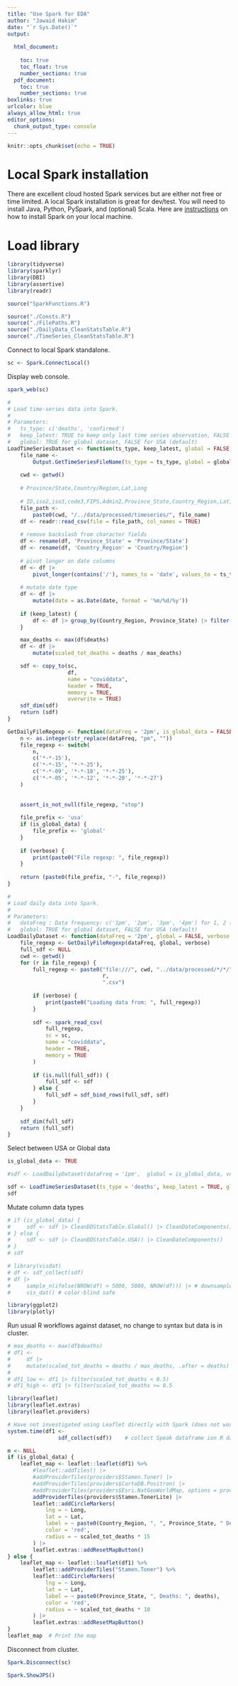 ```yaml
---
title: "Use Spark for EDA"
author: "Jawaid Hakim"
date: "`r Sys.Date()`"
output:
  
  html_document:
    
    toc: true
    toc_float: true
    number_sections: true
  pdf_document: 
    toc: true
    number_sections: true
boxlinks: true
urlcolor: blue
always_allow_html: true
editor_options: 
  chunk_output_type: console
---
```


```r
knitr::opts_chunk$set(echo = TRUE)
```

# Local Spark installation

There are excellent cloud hosted Spark services but are either not free or time limited. A local Spark installation is great for dev/test. You will need to install Java, Python, PySpark, and (optional) Scala. Here are [instructions](https://sparkbyexamples.com/pyspark) on how to install Spark on your local machine.

# Load library

```r
library(tidyverse)
library(sparklyr)
library(DBI)
library(assertive)
library(readr)
```

```r
source("SparkFunctions.R")
```

```r
source("./Consts.R")
source("./FilePaths.R")
source("./DailyData_CleanStatsTable.R")
source("./TimeSeries_CleanStatsTable.R")

```

Connect to local Spark standalone.

```r
sc <- Spark.ConnectLocal()
```

Display web console.

```r
spark_web(sc)
```


```r
#
# Load time-series data into Spark.
#
# Parameters:
#   ts_type: c('deaths', 'confirmed')
#   keep_latest: TRUE to keep only last time series observation, FALSE to keep all
#   global: TRUE for global dataset, FALSE for USA (default)
LoadTimeSeriesDataset <- function(ts_type, keep_latest, global = FALSE, verbose = TRUE) {
    file_name <-
        Output.GetTimeSeriesFileName(ts_type = ts_type, global = global)
    
    cwd <- getwd()
    
    # Province/State,Country/Region,Lat,Long
    
    # ID,iso2,iso3,code3,FIPS,Admin2,Province_State,Country_Region,Lat,Long_,Combined_Key
    file_path <-
        paste0(cwd, "/../data/processed/timeseries/", file_name)
    df <- readr::read_csv(file = file_path, col_names = TRUE)
    
    # remove backslash from character fields
    df <- rename(df, 'Province_State' = 'Province/State')
    df <- rename(df, 'Country_Region' = 'Country/Region')
    
    # pivot longer on date columns
    df <- df |>
        pivot_longer(contains('/'), names_to = 'date', values_to = ts_type)
    
    # mutate date type
    df <- df |>
        mutate(date = as.Date(date, format = '%m/%d/%y'))
    
    if (keep_latest) {
        df <- df |> group_by(Country_Region, Province_State) |> filter(row_number() == n())
    }

    max_deaths <- max(df$deaths)
    df <- df |> 
        mutate(scaled_tot_deaths = deaths / max_deaths)

    sdf <- copy_to(sc,
                   df,
                   name = "coviddata",
                   header = TRUE,
                   memory = TRUE,
                   overwrite = TRUE)
    sdf_dim(sdf)
    return (sdf)
}

GetDailyFileRegexp <- function(dataFreq = '2pm', is_global_data = FALSE, verbose = TRUE) {
    n <- as.integer(str_replace(dataFreq, "pm", ""))
    file_regexp <- switch(
        n,
        c('*-*-15'),
        c('*-*-15', '*-*-25'),
        c('*-*-09', '*-*-18', '*-*-25'),
        c('*-*-05', '*-*-12', '*-*-20', '*-*-27')
    )
    
    
    assert_is_not_null(file_regexp, "stop")
    
    file_prefix <- 'usa'
    if (is_global_data) {
        file_prefix <- 'global'
    }
    
    if (verbose) {
        print(paste0("File regexp: ", file_regexp))
    }
    
    return (paste0(file_prefix, "-", file_regexp))    
}

#
# Load daily data into Spark.
#
# Parameters:
#   dataFreq : Data frequency: c('1pm', '2pm', '3pm', '4pm') for 1, 2 (default), 3, or 4 samples per month
#   global: TRUE for global dataset, FALSE for USA (default)
LoadDailyDataset <- function(dataFreq = '2pm', global = FALSE, verbose = TRUE) {
    file_regexp <- GetDailyFileRegexp(dataFreq, global, verbose)
    full_sdf <- NULL
    cwd <- getwd()
    for (r in file_regexp) {
        full_regexp <- paste0("file:///", cwd, "../data/processed/*/*/",
                              r,
                              ".csv")
        
        if (verbose) {
            print(paste0("Loading data from: ", full_regexp))
        }
        
        sdf <- spark_read_csv(
            full_regexp,
            sc = sc,
            name = "coviddata",
            header = TRUE,
            memory = TRUE
        )
        
        if (is.null(full_sdf)) {
            full_sdf <- sdf
        } else {
            full_sdf = sdf_bind_rows(full_sdf, sdf)
        }
    }
    
    sdf_dim(full_sdf)
    return (full_sdf)
}
```

Select between USA or Global data

```r
is_global_data <- TRUE
```


```r
#sdf <- LoadDailyDataset(dataFreq = '1pm',  global = is_global_data, verbose = TRUE)
```


```r
sdf <- LoadTimeSeriesDataset(ts_type = 'deaths', keep_latest = TRUE, global = TRUE, verbose = TRUE)
sdf
```

Mutate column data types

```r
# if (is_global_data) {
#     sdf <- sdf |> CleanDDStatsTable.Global() |> CleanDateComponents()
# } else {
#     sdf <- sdf |> CleanDDStatsTable.USA() |> CleanDateComponents()
# }
# sdf
```


```r
# library(visdat)
# df <- sdf_collect(sdf)
# df |>
#     sample_n(ifelse(NROW(df) > 5000, 5000, NROW(df))) |> # downsample
#     vis_dat() # color-blind safe 
```


```r
library(ggplot2)
library(plotly)
```

Run usual R workflows against dataset, no change to syntax but data is in cluster.

```r
# max_deaths <- max(df$deaths)
# df1 <-
#     df |> 
#     mutate(scaled_tot_deaths = deaths / max_deaths, .after = deaths)
# 
# df1_low <- df1 |> filter(scaled_tot_deaths < 0.5)
# df1_high <- df1 |> filter(scaled_tot_deaths >= 0.5

```

```r
library(leaflet)
library(leaflet.extras)
library(leaflet.providers)
```


```r

# Have not investigated using Leaflet directly with Spark (does not work on first try), we have create R dataframe
system.time(df1 <-
                sdf_collect(sdf))    # collect Speak dataframe ion R dataframe

m <- NULL
if (is_global_data) {
    leaflet_map <- leaflet::leaflet(df1) %>%
        #leaflet::addTiles() |>
        #addProviderTiles(providers$Stamen.Toner) |>
        #addProviderTiles(providers$CartoDB.Positron) |>
        #addProviderTiles(providers$Esri.NatGeoWorldMap, options = providerTileOptions(opacity = 0.85)) |>
        addProviderTiles(providers$Stamen.TonerLite) |>
        leaflet::addCircleMarkers(
            lng = ~ Long,
            lat = ~ Lat,
            label = ~ paste0(Country_Region, ", ", Province_State, " Deaths: ", deaths),
            color = 'red',
            radius = ~ scaled_tot_deaths * 15
        ) |>
        leaflet.extras::addResetMapButton()
} else {
    leaflet_map <- leaflet::leaflet(df1) %>%
        leaflet::addProviderTiles("Stamen.Toner") %>%
        leaflet::addCircleMarkers(
            lng = ~ Long,
            lat = ~ Lat,
            label = ~ paste0(Province_State, ", Deaths: ", deaths),
            color = 'red',
            radius = ~ scaled_tot_deaths * 10
        ) |>
        leaflet.extras::addResetMapButton()
}
leaflet_map  # Print the map
```

Disconnect from cluster.

```r
Spark.Disconnect(sc)
```

```r
Spark.ShowJPS()
```

